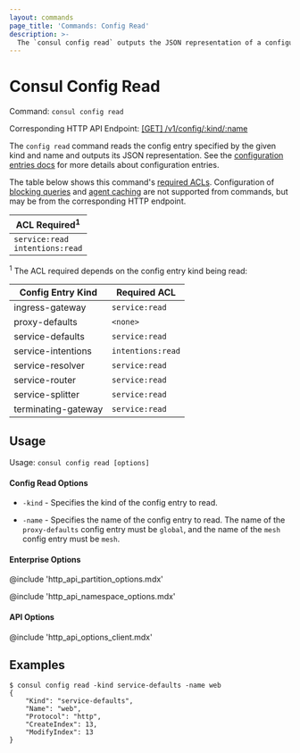 ```yaml
---
layout: commands
page_title: 'Commands: Config Read'
description: >-
  The `consul config read` outputs the JSON representation of a configuration entry identified by kind or name.
---
```


# Consul Config Read

Command: `consul config read`

Corresponding HTTP API Endpoint: [\[GET\] /v1/config/:kind/:name](/consul/api-docs/config#get-configuration)

The `config read` command reads the config entry specified by the given
kind and name and outputs its JSON representation. See the
[configuration entries docs](/consul/docs/agent/config-entries) for more
details about configuration entries.

The table below shows this command's [required ACLs](/consul/api-docs/api-structure#authentication). Configuration of
[blocking queries](/consul/api-docs/features/blocking) and [agent caching](/consul/api-docs/features/caching)
are not supported from commands, but may be from the corresponding HTTP endpoint.

| ACL Required<sup>1</sup>              |
| ------------------------------------- |
| `service:read`<br />`intentions:read` |

<sup>1</sup> The ACL required depends on the config entry kind being read:

| Config Entry Kind   | Required ACL      |
| ------------------- | ----------------- |
| ingress-gateway     | `service:read`    |
| proxy-defaults      | `<none>`          |
| service-defaults    | `service:read`    |
| service-intentions  | `intentions:read` |
| service-resolver    | `service:read`    |
| service-router      | `service:read`    |
| service-splitter    | `service:read`    |
| terminating-gateway | `service:read`    |

## Usage

Usage: `consul config read [options]`

#### Config Read Options

- `-kind` - Specifies the kind of the config entry to read.

- `-name` - Specifies the name of the config entry to read. The name of the
  `proxy-defaults` config entry must be `global`, and the name of the `mesh`
  config entry must be `mesh`.

#### Enterprise Options

@include 'http_api_partition_options.mdx'

@include 'http_api_namespace_options.mdx'

#### API Options

@include 'http_api_options_client.mdx'

## Examples

    $ consul config read -kind service-defaults -name web
    {
        "Kind": "service-defaults",
        "Name": "web",
        "Protocol": "http",
        "CreateIndex": 13,
        "ModifyIndex": 13
    }
